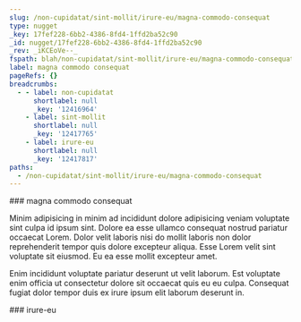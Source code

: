 ```yaml
---
slug: /non-cupidatat/sint-mollit/irure-eu/magna-commodo-consequat
type: nugget
_key: 17fef228-6bb2-4386-8fd4-1ffd2ba52c90
_id: nugget/17fef228-6bb2-4386-8fd4-1ffd2ba52c90
_rev: _iKCEoVe--_
fspath: blah/non-cupidatat/sint-mollit/irure-eu/magna-commodo-consequat.md
label: magna commodo consequat
pageRefs: {}
breadcrumbs:
  - - label: non-cupidatat
      shortlabel: null
      _key: '12416964'
    - label: sint-mollit
      shortlabel: null
      _key: '12417765'
    - label: irure-eu
      shortlabel: null
      _key: '12417817'
paths:
  - /non-cupidatat/sint-mollit/irure-eu/magna-commodo-consequat
---
```


<NuggetArea>
<Nugget slug="/non-cupidatat/sint-mollit/irure-eu/magna-commodo-consequat" type="nugget" _key="17fef228-6bb2-4386-8fd4-1ffd2ba52c90" _id="nugget/17fef228-6bb2-4386-8fd4-1ffd2ba52c90" _rev="_iKCEoVe--_" fspath="blah/non-cupidatat/sint-mollit/irure-eu/magna-commodo-consequat.md" label="magna commodo consequat" paths="/non-cupidatat/sint-mollit/irure-eu/magna-commodo-consequat">
<NuggetBody>
### magna commodo consequat

Minim adipisicing in minim ad incididunt dolore adipisicing veniam voluptate sint culpa id ipsum sint. Dolore ea esse ullamco consequat nostrud pariatur occaecat Lorem. Dolor velit laboris nisi do mollit laboris non dolor reprehenderit tempor quis dolore excepteur aliqua. Esse Lorem velit sint voluptate sit eiusmod. Eu ea esse mollit excepteur amet.

Enim incididunt voluptate pariatur deserunt ut velit laborum. Est voluptate enim officia ut consectetur dolore sit occaecat quis eu eu culpa. Consequat fugiat dolor tempor duis ex irure ipsum elit laborum deserunt in.

</NuggetBody>
<Breadcrumbs>
<Crumbs>
<Crumb _key="12416964" label="non-cupidatat" /><Crumb _key="12417765" label="sint-mollit" /><Crumb _key="12417817" label="irure-eu" />
</Crumbs>
</Breadcrumbs>
</Nugget>

<NuggetsInbound>
</NuggetsInbound>
<NuggetsOutbound>
</NuggetsOutbound>
</NuggetArea>
<PassagesInbound>
<Passage direction="inbound" type="passage" _key="12417817" _id="passage/12417817" _rev="_iKCEoVW--A" label="irure-eu" passage="irure-eu" fspath="blah/non-cupidatat/sint-mollit/irure-eu" paths="/non-cupidatat/sint-mollit/irure-eu" slug="/non-cupidatat/sint-mollit/irure-eu">
<NuggetBody>
### irure-eu

</NuggetBody>
<Breadcrumbs>
<Crumbs>
<Crumb _key="12416964" label="non-cupidatat" /><Crumb _key="12417765" label="sint-mollit" />
</Crumbs>
</Breadcrumbs>
</Passage>

</PassagesInbound>
<PassagesOutbound>
</PassagesOutbound>